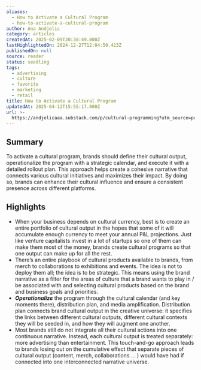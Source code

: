 ```yaml
---
aliases:
  - How to Activate a Cultural Program
  - how-to-activate-a-cultural-program
author: Ana Andjelic
category: articles
createdAt: 2025-02-09T20:38:49.000Z
lastHighlightedOn: 2024-12-27T12:04:50.423Z
publishedOn: null
source: reader
status: seedling
tags:
  - advertising
  - culture
  - favorite
  - marketing
  - retail
title: How to Activate a Cultural Program
updatedAt: 2025-04-12T15:55:17.000Z
url: >-
  https://andjelicaaa.substack.com/p/cultural-programming?utm_source=post-email-title&publication_id=18831&post_id=150487346&utm_campaign=email-post-title&isFreemail=false&r=og9hp&triedRedirect=true&utm_medium=email
---
```

## Summary

To activate a cultural program, brands should define their cultural output, operationalize the program with a strategic calendar, and execute it with a detailed rollout plan. This approach helps create a cohesive narrative that connects various cultural initiatives and maximizes their impact. By doing so, brands can enhance their cultural influence and ensure a consistent presence across different platforms.

## Highlights

- When your business depends on cultural currency, best is to create an entire portfolio of cultural output in the hopes that some of it will accumulate enough currency to meet your annual P&L projections. Just like venture capitalists invest in a lot of startups so one of them can make them most of the money, brands create cultural programs so that one output can make up for all the rest.
- There’s an entire playbook of cultural products available to brands, from merch to collaborations to exhibitions and events. The idea is not to deploy them all; the idea is to be strategic. This means using the brand narrative as a filter for the areas of culture that a brand wants to play in / be associated with and selecting cultural products based on the brand and business goals and priorities.
- _**Operationalize**_ the program through the cultural calendar (and key moments there), distribution plan, and media amplification. Distribution plan connects brand cultural output in the creative universe: it specifies the links between different cultural outputs, different cultural contexts they will be seeded in, and how they will augment one another.
- Most brands still do not integrate all their cultural actions into one continuous narrative. Instead, each cultural output is treated separately: more advertising than entertainment. This touch-and-go approach leads to brands losing out on the cumulative effect that separate pieces of cultural output (content, merch, collaborations … ) would have had if connected into one interconnected narrative universe.
